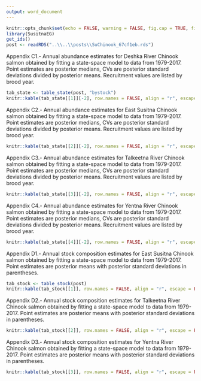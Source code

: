 ```yaml
---
output: word_document
---
```


```r
knitr::opts_chunk$set(echo = FALSE, warning = FALSE, fig.cap = TRUE, fig.align = 'center')
library(SusitnaEG)
get_ids()
post <- readRDS("..\\..\\posts\\SuChinook_67cf1eb.rds")
```

Appendix C1.- Annual abundance estimates for Deshka River Chinook salmon obtained by fitting a state-space model to data from 1979-2017. Point estimates are posterior medians, CVs are posterior standard deviations divided by posterior means.  Recruitment values are listed by brood year.  
```r
tab_state <- table_state(post, "bystock")
knitr::kable(tab_state[[1]][-2], row.names = FALSE, align = "r", escape = FALSE)
```

Appendix C2.- Annual abundance estimates for East Susitna Chinook salmon obtained by fitting a state-space model to data from 1979-2017. Point estimates are posterior medians, CVs are posterior standard deviations divided by posterior means.  Recruitment values are listed by brood year.  
```r
knitr::kable(tab_state[[2]][-2], row.names = FALSE, align = "r", escape = FALSE)
```

Appendix C3.- Annual abundance estimates for Talkeetna River Chinook salmon obtained by fitting a state-space model to data from 1979-2017. Point estimates are posterior medians, CVs are posterior standard deviations divided by posterior means.  Recruitment values are listed by brood year.  
```r
knitr::kable(tab_state[[3]][-2], row.names = FALSE, align = "r", escape = FALSE)
```

Appendix C4.- Annual abundance estimates for Yentna River Chinook salmon obtained by fitting a state-space model to data from 1979-2017. Point estimates are posterior medians, CVs are posterior standard deviations divided by posterior means.  Recruitment values are listed by brood year.  
```r
knitr::kable(tab_state[[4]][-2], row.names = FALSE, align = "r", escape = FALSE)
```

Appendix D1.- Annual stock composition estimates for East Susitna Chinook salmon obtained by fitting a state-space model to data from 1979-2017. Point estimates are posterior means with posterior standard deviations in parentheses.  
```r
tab_stock <- table_stock(post)
knitr::kable(tab_stock[[1]], row.names = FALSE, align = "r", escape = FALSE)
```

Appendix D2.- Annual stock composition estimates for Talkeetna River Chinook salmon obtained by fitting a state-space model to data from 1979-2017. Point estimates are posterior means with posterior standard deviations in parentheses.  
```r
knitr::kable(tab_stock[[2]], row.names = FALSE, align = "r", escape = FALSE)
```

Appendix D3.- Annual stock composition estimates for Yentna River Chinook salmon obtained by fitting a state-space model to data from 1979-2017. Point estimates are posterior means with posterior standard deviations in parentheses.  
```r
knitr::kable(tab_stock[[3]], row.names = FALSE, align = "r", escape = FALSE)
```